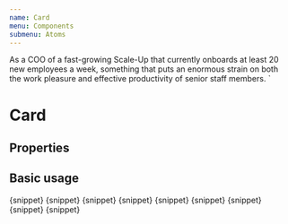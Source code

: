 ```yaml
---
name: Card
menu: Components
submenu: Atoms
---
```



  As a COO of a fast-growing Scale-Up that currently onboards 
  at least 20 new employees a week, something that puts an enormous 
  strain on both the work pleasure and effective productivity of 
  senior staff members.
`

# Card

## Properties

<Props of={Card} />

## Basic usage

<Playground>
  <DisplayContainer>
    <Card title="Market Validation">{snippet}</Card>
  </DisplayContainer>
</Playground>

<Playground>
  <DisplayContainer>
    <Card variant="brightGreen" title="Market Validation">{snippet}</Card>
    <Card variant="skyBlue" title="Market Validation">{snippet}</Card>
    <Card variant="midnight" title="Market Validation">{snippet}</Card>
    <Card variant="lobster" title="Market Validation">{snippet}</Card>
  </DisplayContainer>
</Playground>

<Playground>
  <DisplayContainer colorMode="accent">
    <Card contrast variant="brightGreen" title="Market Validation">{snippet}</Card>
  </DisplayContainer>
  <DisplayContainer colorMode="primary">
    <Card contrast variant="skyBlue" title="Market Validation">{snippet}</Card>
  </DisplayContainer>
  <DisplayContainer colorMode="text">
    <Card contrast variant="midnight" title="Market Validation">{snippet}</Card>
  </DisplayContainer>
  <DisplayContainer colorMode="secondary">
    <Card contrast variant="lobster" title="Market Validation">{snippet}</Card>
  </DisplayContainer>
</Playground>
